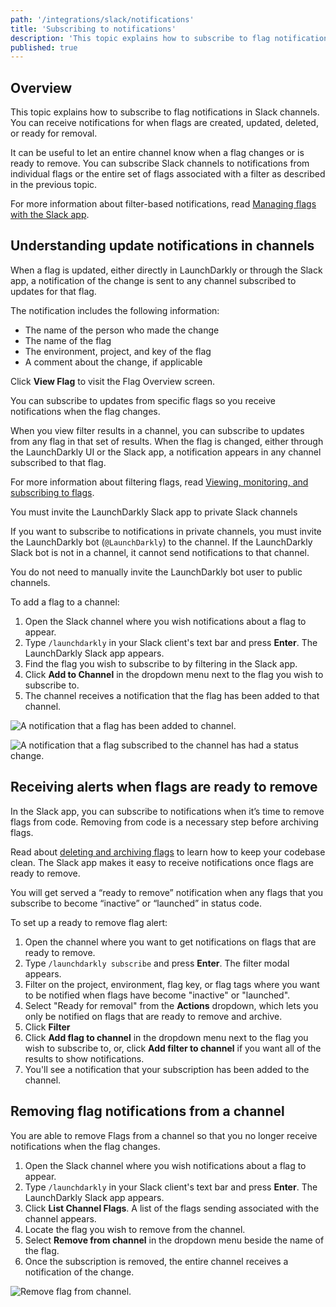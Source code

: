 ```yaml
---
path: '/integrations/slack/notifications'
title: 'Subscribing to notifications'
description: 'This topic explains how to subscribe to flag notifications in Slack channels. You can subscribe Slack channels to notifications from individual flags or the entire set of flags associated with a filter as described in the previous topic.'
published: true
---
```


## Overview

This topic explains how to subscribe to flag notifications in Slack channels. You can receive notifications for when flags are created, updated, deleted, or ready for removal.

It can be useful to let an entire channel know when a flag changes or is ready to remove. You can subscribe Slack channels to notifications from individual flags or the entire set of flags associated with a filter as described in the previous topic.

For more information about filter-based notifications, read [Managing flags with the Slack app](/integrations/slack/managing).

## Understanding update notifications in channels

When a flag is updated, either directly in LaunchDarkly or through the Slack app, a notification of the change is sent to any channel subscribed to updates for that flag.

The notification includes the following information:

- The name of the person who made the change
- The name of the flag
- The environment, project, and key of the flag
- A comment about the change, if applicable

Click **View Flag** to visit the Flag Overview screen.

You can subscribe to updates from specific flags so you receive notifications when the flag changes.

When you view filter results in a channel, you can subscribe to updates from any flag in that set of results. When the flag is changed, either through the LaunchDarkly UI or the Slack app, a notification appears in any channel subscribed to that flag.

For more information about filtering flags, read [Viewing, monitoring, and subscribing to flags](/integrations/slack/managing).

<Callout intent="info">
  <CalloutTitle>You must invite the LaunchDarkly Slack app to private Slack channels</CalloutTitle>
  <CalloutDescription>

If you want to subscribe to notifications in private channels, you must invite the LaunchDarkly bot (`@LaunchDarkly`) to the channel. If the LaunchDarkly Slack bot is not in a channel, it cannot send notifications to that channel.

You do not need to manually invite the LaunchDarkly bot user to public channels.

  </CalloutDescription>
</Callout>

To add a flag to a channel:

1. Open the Slack channel where you wish notifications about a flag to appear.
2. Type `/launchdarkly` in your Slack client's text bar and press **Enter**. The LaunchDarkly Slack app appears.
3. Find the flag you wish to subscribe to by filtering in the Slack app.
4. Click **Add to Channel** in the dropdown menu next to the flag you wish to subscribe to.
5. The channel receives a notification that the flag has been added to that channel.

![A notification that a flag has been added to channel.](../../images/slack-flag-notifications.png) 


![A notification that a flag subscribed to the channel has had a status change.](../../images/slack-flag-change.png) 

## Receiving alerts when flags are ready to remove 

In the Slack app, you can subscribe to notifications when it’s time to remove flags from code. Removing from code is a necessary step before archiving flags.

Read about [deleting and archiving flags](https://docs.launchdarkly.com/home/managing-flags/flag-archive-delete) to learn how to keep your codebase clean. The Slack app makes it easy to receive notifications once flags are ready to remove.

You will get served a “ready to remove” notification when any flags that you subscribe to become “inactive” or “launched” in status code.

To set up a ready to remove flag alert:

1. Open the channel where you want to get notifications on flags that are ready to remove.
2. Type `/launchdarkly subscribe` and press **Enter**. The filter modal appears.
3. Filter on the project, environment, flag key, or flag tags where you want to be notified when flags have become "inactive" or "launched".
4. Select "Ready for removal" from the **Actions** dropdown, which lets you only be notified on flags that are ready to remove and archive.
5. Click **Filter**
6. Click **Add flag to channel** in the dropdown menu next to the flag you wish to subscribe to, or, click **Add filter to channel** if you want all of the results to show notifications.
7. You'll see a notification that your subscription has been added to the channel.


## Removing flag notifications from a channel

You are able to remove Flags from a channel so that you no longer receive notifications when the flag changes.

1. Open the Slack channel where you wish notifications about a flag to appear.
2. Type `/launchdarkly` in your Slack client's text bar and press **Enter**. The LaunchDarkly Slack app appears.
3. Click **List Channel Flags**. A list of the flags sending associated with the channel appears.
4. Locate the flag you wish to remove from the channel.
5. Select **Remove from channel** in the dropdown menu beside the name of the flag.
6. Once the subscription is removed, the entire channel receives a notification of the change.

![Remove flag from channel.](../../images/slack-view-flag-details.png) 
